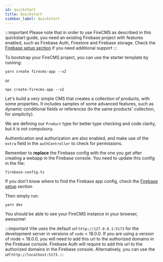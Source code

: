 ```yaml
---
id: quickstart
title: Quickstart
sidebar_label: Quickstart
---
```


:::important
Please note that in order to use FireCMS as described in this quickstart guide,
you need an existing Firebase project with features enabled, such as Firebase
Auth, Firestore and Firebase storage.
Check the [Firebase setup section](firebase_setup.md) if you need additional
support
:::

To bootstrap your FireCMS project, you can use the starter template by running:

```
yarn create firecms-app --v2
```

or

```
npx create-firecms-app --v2
```

Let's build a very simple CMS that creates a collection of products, with
some properties. It includes samples of some advanced features, such as
dynamic conditional fields or references (to the same products' collection,
for simplicity).

We are defining our `Product` type for better type checking and code clarity,
but it is not compulsory.

Authentication and authorization are also enabled, and make use of the `extra`
field in the `authController` to check for permissions.

Remember to **replace** the Firebase config with the one you get after creating
a webapp in the Firebase console. You need to update this config in the file:

```
firebase-config.ts
```

If you don't know where to find the Firebase app config, check the
[Firebase setup](firebase_setup.md) section

Then simply run:

```
yarn dev
```

You should be able to see your FireCMS instance in your browser, awesome!

:::important
Vite uses the default url `http://127.0.0.1:5173` for the development server
in versions of `node` < 18.0.0.
If you are using a version of node < 18.0.0, you will need to add this url to
the authorized domains in the Firebase console.
Firebase Auth will require to add this url to the authorized domains in the
Firebase console.
Alternatively, you can use the url `http://localhost:5173`.
:::
